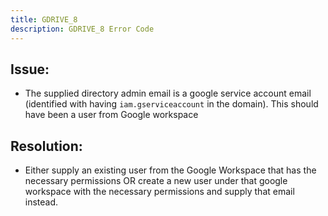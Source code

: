 ```yaml
---
title: GDRIVE_8
description: GDRIVE_8 Error Code
---
```


## Issue:

- The supplied directory admin email is a google service account email (identified with having `iam.gserviceaccount` in the domain). This should have been a user from Google workspace


## Resolution:

- Either supply an existing user from the Google Workspace that has the necessary permissions OR create a new user under that google workspace with the necessary permissions and supply that email instead.
